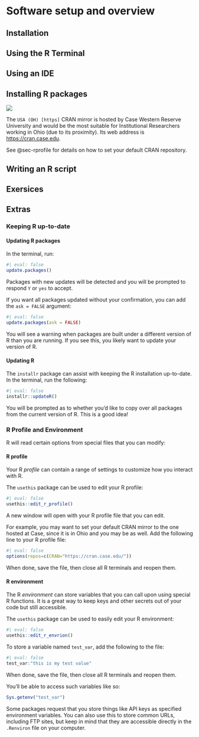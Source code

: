 # Software setup and overview {#sec-introduction}

## Installation


## Using the R Terminal


## Using an IDE


## Installing R packages



![](screenshots/selectCRAN.png){#fig-CRANmirrors fig-alt="A listing of CRAN mirrors."}

The `USA (OH) [https]` CRAN mirror is hosted by Case Western Reserve University and would be the most suitable for Institutional Researchers working in Ohio (due to its proximity).  Its web address is <https://cran.case.edu>.

::: {.callout-tip}
  See @sec-rprofile for details on how to set your default CRAN repository.
:::

## Writing an R script


## Exersices {.unnumbered}

## Extras {.unnumbered}

### Keeping R up-to-date {.unnumbered}

#### Updating R packages

In the terminal, run:

```R
#| eval: false
update.packages()
```

Packages with new updates will be detected and you will be prompted to respond `Y` or `yes` to accept.

If you want all packages updated without your confirmation, you can add the `ask = FALSE` argument:

```R
#| eval: false
update.packages(ask = FALSE)
```

::: {.callout-warning}
You will see a warning when packages are built under a different version of R than you are running.  If you see this, you likely want to update your version of R.
:::

#### Updating R

The `installr` package can assist with keeping the R installation up-to-date.  In the terminal, run the following:

```R
#| eval: false
installr::updateR()
```

::: {.callout-tip}
You will be prompted as to whether you'd like to copy over all packages from the current version of R.  This is a good idea!
:::

### R Profile and Environment {.unnumbered}

R will read certain options from special files that you can modify:

#### R profile {#sec-rprofile}

Your R *profile* can contain a range of settings to customize how you interact with R.

The `usethis` package can be used to edit your R profile:

```R
#| eval: false
usethis::edit_r_profile()
```

A new window will open with your R profile file that you can edit.

For example, you may want to set your default CRAN mirror to the one hosted at Case, since it is in Ohio and you may be as well.  Add the following line to your R profile file:

```R
#| eval: false
options(repos=c(CRAN="https://cran.case.edu/"))
```

When done, save the file, then close all R terminals and reopen them.


#### R environment

The R *environment* can store variables that you can call upon using special R functions.  It is a great way to keep keys and other secrets out of your code but still accessible.

The `usethis` package can be used to easily edit your R environment:

```R
#| eval: false
usethis::edit_r_envrion()
```

To store a variable named `test_var`, add the following to the file:

```R
#| eval: false
test_var:"this is my test value"
```

When done, save the file, then close all R terminals and reopen them.

You'll be able to access such variables like so:

```R
Sys.getenv("test_var")
```

::: {.callout-warning}
Some packages request that you store things like API keys as specified environment variables.  You can also use this to store common URLs, including FTP sites, but keep in mind that they are accessible directly in the `.Renviron` file on your computer.
:::